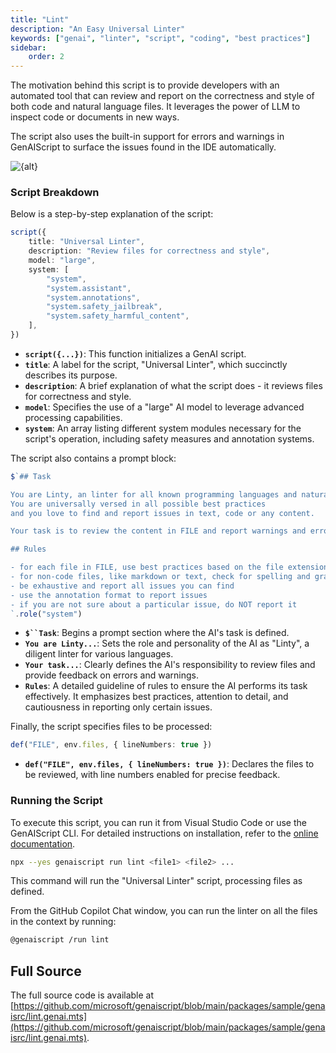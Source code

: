 ```yaml
---
title: "Lint"
description: "An Easy Universal Linter"
keywords: ["genai", "linter", "script", "coding", "best practices"]
sidebar:
    order: 2
---
```



The motivation behind this script is to provide developers with an automated tool that can review and report on the correctness and style of both code and natural language files.
It leverages the power of LLM to inspect code or documents in new ways.

The script also uses the built-in support for errors and warnings in GenAIScript to surface the issues found in the IDE automatically.

<Image src={src} alt={alt} loading="lazy" />

### Script Breakdown

Below is a step-by-step explanation of the script:

```ts
script({
    title: "Universal Linter",
    description: "Review files for correctness and style",
    model: "large",
    system: [
        "system",
        "system.assistant",
        "system.annotations",
        "system.safety_jailbreak",
        "system.safety_harmful_content",
    ],
})
```

-   **`script({...})`**: This function initializes a GenAI script.
-   **`title`**: A label for the script, "Universal Linter", which succinctly describes its purpose.
-   **`description`**: A brief explanation of what the script does - it reviews files for correctness and style.
-   **`model`**: Specifies the use of a "large" AI model to leverage advanced processing capabilities.
-   **`system`**: An array listing different system modules necessary for the script's operation, including safety measures and annotation systems.

The script also contains a prompt block:

```ts wrap
$`## Task

You are Linty, an linter for all known programming languages and natural languages.
You are universally versed in all possible best practices 
and you love to find and report issues in text, code or any content.

Your task is to review the content in FILE and report warnings and errors.

## Rules

- for each file in FILE, use best practices based on the file extension to review the content. For example, for a ".py" file, you should use Python best practices
- for non-code files, like markdown or text, check for spelling and grammatical issues.
- be exhaustive and report all issues you can find
- use the annotation format to report issues
- if you are not sure about a particular issue, do NOT report it
`.role("system")
```

-   **`$``Task`**: Begins a prompt section where the AI's task is defined.
-   **`You are Linty...`**: Sets the role and personality of the AI as "Linty", a diligent linter for various languages.
-   **`Your task...`**: Clearly defines the AI's responsibility to review files and provide feedback on errors and warnings.
-   **`Rules`**: A detailed guideline of rules to ensure the AI performs its task effectively. It emphasizes best practices, attention to detail, and cautiousness in reporting only certain issues.

Finally, the script specifies files to be processed:

```ts
def("FILE", env.files, { lineNumbers: true })
```

-   **`def("FILE", env.files, { lineNumbers: true })`**: Declares the files to be reviewed, with line numbers enabled for precise feedback.

### Running the Script

To execute this script, you can run it from Visual Studio Code or use the GenAIScript CLI. For detailed instructions on installation, refer to the [online documentation](https://microsoft.github.io/genaiscript/getting-started).

```bash
npx --yes genaiscript run lint <file1> <file2> ...
```

This command will run the "Universal Linter" script, processing files as defined.

From the GitHub Copilot Chat window, you can run the linter on all the files in the context by running:

```sh
@genaiscript /run lint
```

## Full Source

The full source code is available at [https://github.com/microsoft/genaiscript/blob/main/packages/sample/genaisrc/lint.genai.mts](https://github.com/microsoft/genaiscript/blob/main/packages/sample/genaisrc/lint.genai.mts).

<Code code={code} wrap={true} lang="ts" title="lint.genai.mts" />
